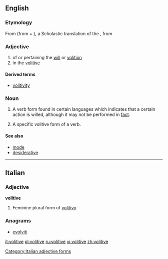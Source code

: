 ==English==

===Etymology===

From {{etyl|ML.|en}} {{term|volitivus||lang=la}} (from {{term|volito|volitare|lang=la|to flee}} + {{term|-ivus|lang=la}}), a Scholastic translation of the {{etyl|grc|-}} {{term|θελητικός||lang=grc|tr=thelatikos}}, from {{term|θέλησις||tr=thelesis|lang=grc|a will, a willing}}

===Adjective===
{{en-adj|-}}

# of or pertaining the [[will]] or [[volition]]
# in the [[#Noun|volitive]]

====Derived terms====
* [[volitivity]]

===Noun===
{{en-noun}}

# {{uncountable|linguistics}} A verb form found in certain languages which indicates that a certain action is willed, although it may not be performed in [[fact]].
# {{linguistics}} A specific volitive form of a verb.

====See also====
* [[mode]]
* [[desiderative]]

----

==Italian==

===Adjective===
'''volitive''' {{f}}

# Feminine plural form of [[volitivo]]

===Anagrams===
* [[evolviti#Italian|evolviti]]

[[Category:Italian adjective forms]]

[[it:volitive]]
[[pl:volitive]]
[[ru:volitive]]
[[vi:volitive]]
[[zh:volitive]]